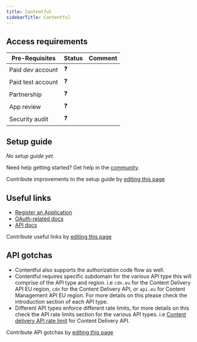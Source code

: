 ```yaml
---
title: Contentful
sidebarTitle: Contentful
---
```



<Overview />
<PreBuiltTooling />
<PreBuiltUseCases />

## Access requirements
| Pre-Requisites | Status | Comment|
| - | - | - |
| Paid dev account | ❓ |  |
| Paid test account | ❓ |  |
| Partnership | ❓ | |
| App review | ❓ |  |
| Security audit | ❓ | |


## Setup guide

_No setup guide yet._

<Tip>Need help getting started? Get help in the [community](https://nango.dev/slack).</Tip>

<Note>Contribute improvements to the setup guide by [editing this page](https://github.com/nangohq/nango/tree/master/docs/integrations/all/contentful.mdx)</Note>


## Useful links

-   [Register an Application](https://app.contentful.com/account/profile/developers/applications)
-   [OAuth-related docs](https://www.contentful.com/developers/docs/extensibility/oauth/)
-   [API docs](https://www.contentful.com/developers/docs/references/)

<Note>Contribute useful links by [editing this page](https://github.com/nangohq/nango/tree/master/docs/integrations/all/contentful.mdx)</Note>

## API gotchas
-   Contentful also supports the authorization code flow as well.
-   Contentful requires specific subdomain for the various API type this will comprise of the API type and region. i.e `cdn.eu` for the Content Delivery API EU region, `cdn` for the Content Delivery API, or `api.eu` for Content Management API EU region. For more details on this please check the introduction section of each API type.
-   Different API types enforce different rate limits, for more details on this check the API rate limits section for the various API types. i.e [Content delivery API rate limit](https://www.contentful.com/developers/docs/references/content-delivery-api/#/introduction/api-rate-limits) for Content Delivery API.

<Note>Contribute API gotchas by [editing this page](https://github.com/nangohq/nango/tree/master/docs/integrations/all/contentful.mdx)</Note>

